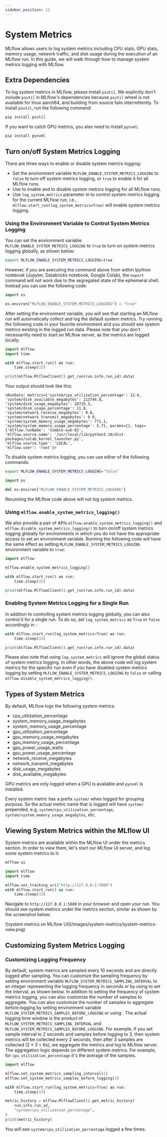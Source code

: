 ```yaml
---
sidebar_position: 12
---
```



# System Metrics

MLflow allows users to log system metrics including CPU stats, GPU stats, memory usage, network traffic, and
disk usage during the execution of an MLflow run. In this guide, we will walk through how to manage system
metrics logging with MLflow.

## Extra Dependencies

To log system metrics in MLflow, please install `psutil`. We explicitly don't include `psutil` in MLflow's
dependencies because `psutil` wheel is not available for linux aarch64, and building from source fails intermittently.
To install `psutil`, run the following command:

```bash
pip install psutil
```

If you want to catch GPU metrics, you also need to install `pynvml`:

```bash
pip install pynvml
```

## Turn on/off System Metrics Logging

There are three ways to enable or disable system metrics logging:

- Set the environment variable `MLFLOW_ENABLE_SYSTEM_METRICS_LOGGING` to `false` to turn off system metrics logging,
  or `true` to enable it for all MLflow runs.
- Use <APILink fn="mlflow.enable_system_metrics_logging" /> to enable and
  <APILink fn="mlflow.disable_system_metrics_logging" /> to disable system metrics logging for all MLflow runs.
- Use `log_system_metrics` parameter in <APILink fn="mlflow.start_run" /> to control system metrics logging for
  the current MLflow run, i.e., `mlflow.start_run(log_system_metrics=True)` will enable system metrics logging.

### Using the Environment Variable to Control System Metrics Logging

You can set the environment variable `MLFLOW_ENABLE_SYSTEM_METRICS_LOGGING` to `true` to turn on system metrics
logging globally, as shown below:

```bash
export MLFLOW_ENABLE_SYSTEM_METRICS_LOGGING=true
```

However, if you are executing the command above from within Ipython notebook (Jupyter, Databricks notebook,
Google Colab), the `export` command will not work due to the segregated state of the ephemeral shell.
Instead you can use the following code:

```python
import os

os.environ["MLFLOW_ENABLE_SYSTEM_METRICS_LOGGING"] = "true"
```

After setting the environment variable, you will see that starting an MLflow run will automatically collect
and log the default system metrics. Try running the following code in your favorite environment and you
should see system metrics existing in the logged run data. Please note that you don't necessarilty need to
start an MLflow server, as the metrics are logged locally.

```python
import mlflow
import time

with mlflow.start_run() as run:
    time.sleep(15)

print(mlflow.MlflowClient().get_run(run.info.run_id).data)
```

Your output should look like this:

```
<RunData: metrics={'system/cpu_utilization_percentage': 12.4,
'system/disk_available_megabytes': 213744.0,
'system/disk_usage_megabytes': 28725.3,
'system/disk_usage_percentage': 11.8,
'system/network_receive_megabytes': 0.0,
'system/network_transmit_megabytes': 0.0,
'system/system_memory_usage_megabytes': 771.1,
'system/system_memory_usage_percentage': 5.7}, params={}, tags={'mlflow.runName': 'nimble-auk-61',
'mlflow.source.name': '/usr/local/lib/python3.10/dist-packages/colab_kernel_launcher.py',
'mlflow.source.type': 'LOCAL',
'mlflow.user': 'root'}>
```

To disable system metrics logging, you can use either of the following commands:

```bash
export MLFLOW_ENABLE_SYSTEM_METRICS_LOGGING="false"
```

```python
import os

del os.environ["MLFLOW_ENABLE_SYSTEM_METRICS_LOGGING"]
```

Rerunning the MLflow code above will not log system metrics.

### Using `mlflow.enable_system_metrics_logging()`

We also provide a pair of APIs `mlflow.enable_system_metrics_logging()` and
`mlflow.disable_system_metrics_logging()` to turn on/off system metrics logging globally for
environments in which you do not have the appropriate access to set an environment variable.
Running the following code will have the same effect as setting
`MLFLOW_ENABLE_SYSTEM_METRICS_LOGGING` environment variable to `true`:

```python
import mlflow

mlflow.enable_system_metrics_logging()

with mlflow.start_run() as run:
    time.sleep(15)

print(mlflow.MlflowClient().get_run(run.info.run_id).data)
```

### Enabling System Metrics Logging for a Single Run

In addition to controlling system metrics logging globally, you can also control it for a
single run. To do so, set `log_system_metrics` as `True` or `False` accordingly in <APILink fn="mlflow.start_run" />:

```python
with mlflow.start_run(log_system_metrics=True) as run:
    time.sleep(15)

print(mlflow.MlflowClient().get_run(run.info.run_id).data)
```

Please also note that using `log_system_metrics` will ignore the global status of system metrics logging.
In other words, the above code will log system metrics for the specific run even if you have disabled
system metrics logging by setting `MLFLOW_ENABLE_SYSTEM_METRICS_LOGGING` to `false` or calling
`mlflow.disable_system_metrics_logging()`.

## Types of System Metrics

By default, MLflow logs the following system metrics:

- cpu_utilization_percentage
- system_memory_usage_megabytes
- system_memory_usage_percentage
- gpu_utilization_percentage
- gpu_memory_usage_megabytes
- gpu_memory_usage_percentage
- gpu_power_usage_watts
- gpu_power_usage_percentage
- network_receive_megabytes
- network_transmit_megabytes
- disk_usage_megabytes
- disk_available_megabytes

GPU metrics are only logged when a GPU is available and `pynvml` is installed.

Every system metric has a prefix `system/` when logged for grouping purpose. So the actual metric name
that is logged will have `system/` prepended, e.g, `system/cpu_utilization_percentage`,
`system/system_memory_usage_megabytes`, etc.

## Viewing System Metrics within the MLflow UI

System metrics are available within the MLflow UI under the metrics section. In order to view
them, let's start our MLflow UI server, and log some system metrics to it:

```bash
mlflow ui
```

```python
import mlflow
import time

mlflow.set_tracking_uri("http://127.0.0.1:5000")
with mlflow.start_run() as run:
    time.sleep(15)
```

Navigate to `http://127.0.0.1:5000` in your browser and open your run. You should see system metrics
under the metrics section, similar as shown by the screenshot below:

<div className="center-div" style={{ width: 800, maxWidth: "100%" }}>
  ![system metrics on MLflow UI](/images/system-metrics/system-metrics-view.png)
</div>

## Customizing System Metrics Logging

### Customizing Logging Frequency

By default, system metrics are sampled every 10 seconds and are directly logged after sampling. You can customize
the sampling frequency by setting environment variable `MLFLOW_SYSTEM_METRICS_SAMPLING_INTERVAL` to an integer
representing the logging frequency in seconds or by using <APILink fn="mlflow.set_system_metrics_sampling_interval" />
to set the interval, as shown below. In addition to setting the frequency of system metrics logging, you can
also customize the number of samples to aggregate. You can also customize the number of samples to aggregate
before logging by setting environment variable `MLFLOW_SYSTEM_METRICS_SAMPLES_BEFORE_LOGGING` or
using <APILink fn="mlflow.set_system_metrics_samples_before_logging" />. The actual logging time window is the
product of `MLFLOW_SYSTEM_METRICS_SAMPLING_INTERVAL` and `MLFLOW_SYSTEM_METRICS_SAMPLES_BEFORE_LOGGING`.
For example, if you set sample interval to 2 seconds and samples before logging to 3, then system metrics will be
collected every 2 seconds, then after 3 samples are collected (2 \* 3 = 6s), we aggregate the metrics and log to MLflow
server. The aggregation logic depends on different system metrics. For example, for `cpu_utilization_percentage` it's
the average of the samples.

```python
import mlflow

mlflow.set_system_metrics_sampling_interval(1)
mlflow.set_system_metrics_samples_before_logging(3)

with mlflow.start_run(log_system_metrics=True) as run:
    time.sleep(15)

metric_history = mlflow.MlflowClient().get_metric_history(
    run.info.run_id,
    "system/cpu_utilization_percentage",
)
print(metric_history)
```

You will see `system/cpu_utilization_percentage` logged a few times.
